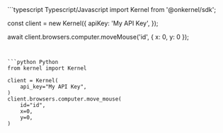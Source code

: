 <CodeGroup>
```typescript Typescript/Javascript
import Kernel from '@onkernel/sdk';

const client = new Kernel({
  apiKey: 'My API Key',
});

await client.browsers.computer.moveMouse('id', { x: 0, y: 0 });
```


```python Python
from kernel import Kernel

client = Kernel(
    api_key="My API Key",
)
client.browsers.computer.move_mouse(
    id="id",
    x=0,
    y=0,
)
```
</CodeGroup>
